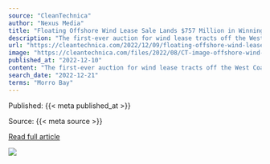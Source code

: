 ```yaml
---
source: "CleanTechnica"
author: "Nexus Media"
title: "Floating Offshore Wind Lease Sale Lands $757 Million in Winning Bids"
description: "The first-ever auction for wind lease tracts off the West Coast concluded Wednesday, pulling down $757 million in winning bids. Government and industry officials touted the impressive bidding as evidence of the growing momentum in the offshore wind sector and…"
url: "https://cleantechnica.com/2022/12/09/floating-offshore-wind-lease-sale-lands-757-million-in-winning-bids/"
image: "https://cleantechnica.com/files/2022/08/CT-image-offshore-wind-farm.jpg"
published_at: "2022-12-10"
content: "The first-ever auction for wind lease tracts off the West Coast concluded Wednesday, pulling down $757 million in winning bids. Government and industry officials touted the impressive bidding as evid… [+1645 chars]"
search_date: "2022-12-21"
terms: "Morro Bay"
---
```



Published: {{< meta published_at >}}


Source: {{< meta source >}}


[Read full article]({{< meta url >}})



![](`r rmarkdown::metadata$image[1]`)
